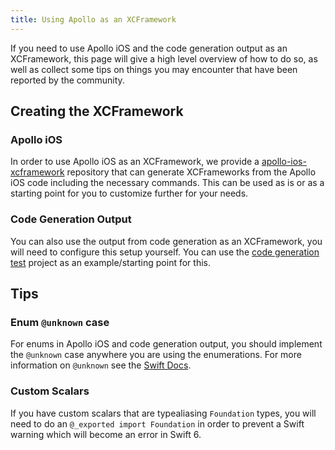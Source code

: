 ```yaml
---
title: Using Apollo as an XCFramework
---
```


If you need to use Apollo iOS and the code generation output as an XCFramework, this page will give a high level overview of how to do so, as well as collect some tips on things you may encounter that have been reported by the community.

## Creating the XCFramework

### Apollo iOS

In order to use Apollo iOS as an XCFramework, we provide a [apollo-ios-xcframework](https://github.com/apollographql/apollo-ios-xcframework) repository that can generate XCFrameworks from the Apollo iOS code including the necessary commands. This can be used as is or as a starting point for you to customize further for your needs.

### Code Generation Output

You can also use the output from code generation as an XCFramework, you will need to configure this setup yourself. You can use the [code generation test](https://github.com/apollographql/apollo-ios-dev/tree/main/Tests/TestCodeGenConfigurations/CodegenXCFramework) project as an example/starting point for this.

## Tips

### Enum `@unknown` case

For enums in Apollo iOS and code generation output, you should implement the `@unknown` case anywhere you are using the enumerations. For more information on `@unknown` see the [Swift Docs](https://docs.swift.org/swift-book/documentation/the-swift-programming-language/statements#Switching-Over-Future-Enumeration-Cases).

### Custom Scalars

If you have custom scalars that are typealiasing `Foundation` types, you will need to do an `@_exported import Foundation` in order to prevent a Swift warning which will become an error in Swift 6.